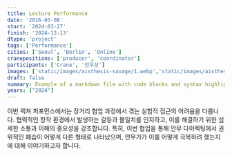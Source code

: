 ```yaml
---
title: Lecture Performance
date: '2016-03-08'
start: '2024-03-27'
finish: '2024-12-13'
dtype: 'project'
tags: ['Performance']
cities: ['Seoul', 'Berlin', 'Online']
cranepositions: ['producer', 'coordinator']
participants: ['Crane', '전우상']
images: ['static/images/aisthesis-savage/1.webp','static/images/aisthesis-savage/2.webp']
draft: false
summary: Example of a markdown file with code blocks and syntax highlighting
years: ["2024"]
---
```


이번 렉쳐 퍼포먼스에서는 장거리 협업 과정에서 겪는 실험적 접근의 어려움을 다룹니다. 협력적인 창작 환경에서 발생하는 갈등과 불일치를 인지하고, 이를 해결하기 위한 섬세한 소통과 이해의 중요성을 강조합니다. 특히, 이번 협업을 통해 안무 다이렉팅에서 권위적인 폐습이 어떻게 다른 형태로 나타났으며, 안무가가 이를 어떻게 극복하려 했는지에 대해 이야기하고자 합니다. 
